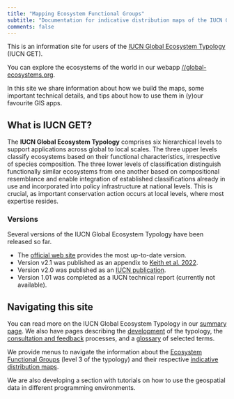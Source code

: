 ```yaml
---
title: "Mapping Ecosystem Functional Groups"
subtitle: "Documentation for indicative distribution maps of the IUCN Global Ecosystem Typology"
comments: false
---
```


This is an information site for users of the <a href="https://global-ecosystems.org" target="_blank">IUCN Global Ecosystem Typology</a> (IUCN GET). 

You can explore the ecosystems of the world in our webapp [//global-ecosystems.org](https://global-ecosystems.org).

In this site we share information about how we build the maps, some important technical details, and tips about how to use them in (y)our favourite GIS apps.

## What is IUCN GET?

The <b>IUCN Global Ecosystem Typology</b> comprises six hierarchical levels to support applications across global to local scales. The three upper levels classify ecosystems based on their functional characteristics, irrespective of species composition. The three lower levels of classification distinguish functionally similar ecosystems from one another based on compositional resemblance and enable integration of established classifications already in use and incorporated into policy infrastructure at national levels. This is crucial, as important conservation action occurs at local levels, where most expertise resides.

### Versions

Several versions of the IUCN Global Ecosystem Typology have been released so far.

<ul>
   <li>The <a href="https://global-ecosystems.org" target="next">official web site</a> provides the most up-to-date version. </li>
   <li>Version v2.1 was published as an appendix to <a href='https://doi.org/10.1038/s41586-022-05318-4' target="next">Keith et al. 2022</a>.</li>
   <li>Version v2.0 was published as an <a href='https://portals.iucn.org/library/node/49250' target="next">IUCN publication</a>.</li>

   <li>Version 1.01 was completed as a IUCN technical report (currently not available).
   <!-- <a href="https://iucnrle.org/static/media/uploads/references/research-development/keith_etal_iucnglobalecosystemtypology_v1.01.pdf" target="next"></a> -->
 </li>
</ul>

## Navigating this site

You can read more on the IUCN Global Ecosystem Typology in our [summary page](summary.qmd). We also have pages describing the [development](development.qmd) of the typology, the [consultation and feedback](feedback.qmd) processes, and a [glossary](glossary.qmd) of selected terms.

We provide menus to navigate the information about the [Ecosystem Functional Groups](profile-structure.qmd) (level 3 of the typology) and their respective [indicative distribution maps](map-info.qmd).

We are also developing a section with tutorials on how to use the geospatial data in different programming environments.
